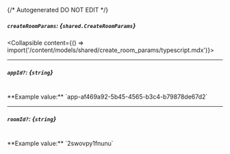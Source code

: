 {/* Autogenerated DO NOT EDIT  */}

##### `createRoomParams`: *{`shared.CreateRoomParams`}*
<Collapsible content={() => import('/content/models/shared/create_room_params/typescript.mdx')}>
</Collapsible>

---
##### `appId?`: *{`string`}*
<br/>
**Example value:** `app-af469a92-5b45-4565-b3c4-b79878de67d2`

---
##### `roomId?`: *{`string`}*
<br/>
**Example value:** `2swovpy1fnunu`

